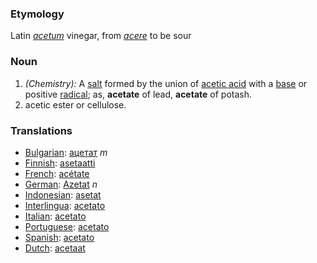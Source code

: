 ===Etymology===
Latin ''[[acetum]]'' vinegar, from ''[[acere]]'' to be sour
=== Noun ===
#''(Chemistry):'' A [[salt]] formed by the union of [[acetic acid]] with a [[base]] or positive [[radical]]; as, '''acetate''' of lead, '''acetate''' of potash.
#acetic ester or cellulose. 

=== Translations ===
* [[Bulgarian]]: [[ацетат]] ''m''
* [[Finnish]]: [[asetaatti]]
* [[French]]: [[acétate]] 
* [[German]]: [[Azetat]] ''n''
* [[Indonesian]]: [[asetat]] 
* [[Interlingua]]: [[acetato]] 
* [[Italian]]: [[acetato]] 
* [[Portuguese]]: [[acetato]] 
* [[Spanish]]: [[acetato]]
* [[Dutch]]: [[acetaat]]